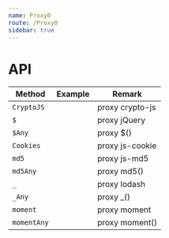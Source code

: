 ```yaml
---
name: Proxy0
route: /Proxy0
sidebar: true
---
```



# API
| Method | Example | Remark |
| -- | -- | -- |
| `CryptoJS` | | proxy crypto-js |
| `$` | | proxy jQuery |
| `$Any` | | proxy $() |
| `Cookies` | | proxy js-cookie |
| `md5` | | proxy js-md5 |
| `md5Any` | | proxy md5() |
| `_` | | proxy lodash |
| `_Any` | | proxy _() |
| `moment` | | proxy moment |
| `momentAny` | | proxy moment() |
